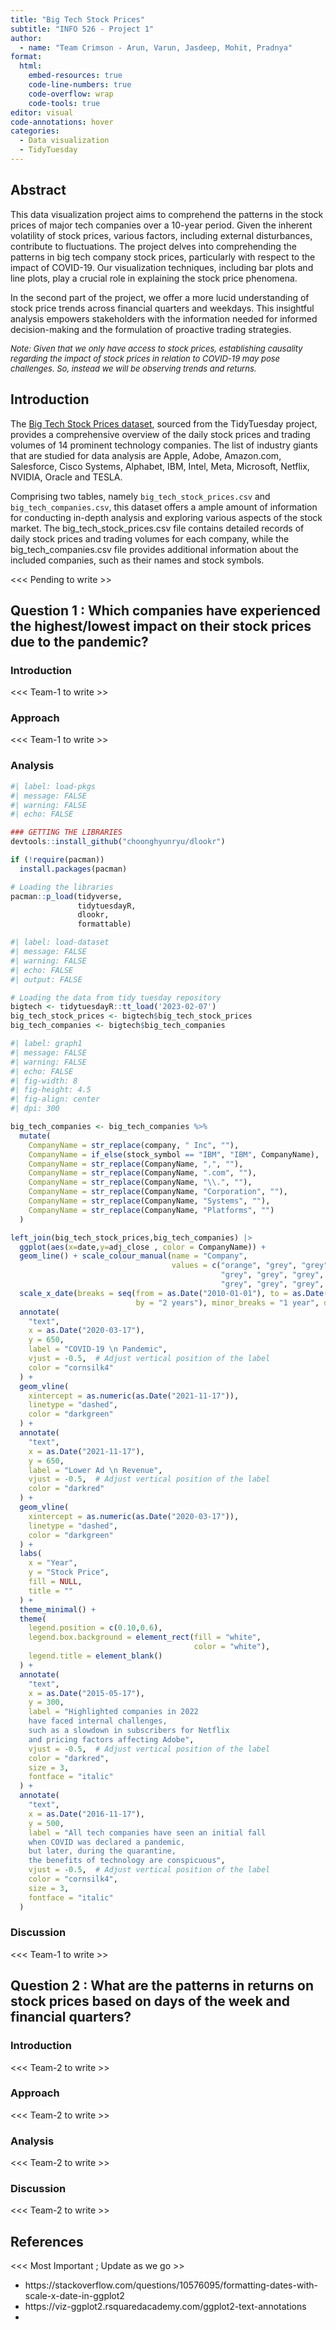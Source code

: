 ```yaml
---
title: "Big Tech Stock Prices"
subtitle: "INFO 526 - Project 1"
author: 
  - name: "Team Crimson - Arun, Varun, Jasdeep, Mohit, Pradnya"
format: 
  html:
    embed-resources: true
    code-line-numbers: true
    code-overflow: wrap
    code-tools: true
editor: visual
code-annotations: hover
categories: 
  - Data visualization
  - TidyTuesday
---
```


## Abstract

This data visualization project aims to comprehend the patterns in the stock prices of major tech companies over a 10-year period. Given the inherent volatility of stock prices, various factors, including external disturbances, contribute to fluctuations. The project delves into comprehending the patterns in big tech company stock prices, particularly with respect to the impact of COVID-19. Our visualization techniques, including bar plots and line plots, play a crucial role in explaining the stock price phenomena.

In the second part of the project, we offer a more lucid understanding of stock price trends across financial quarters and weekdays. This insightful analysis empowers stakeholders with the information needed for informed decision-making and the formulation of proactive trading strategies.

[*Note: Given that we only have access to stock prices, establishing causality regarding the impact of stock prices in relation to COVID-19 may pose challenges. So, instead we will be observing trends and returns.*]{style="font-size: small;"}

## Introduction

The [Big Tech Stock Prices dataset](https://github.com/rfordatascience/tidytuesday/tree/master/data/2023/2023-02-07), sourced from the TidyTuesday project, provides a comprehensive overview of the daily stock prices and trading volumes of 14 prominent technology companies. The list of industry giants that are studied for data analysis are Apple, Adobe, Amazon.com, Salesforce, Cisco Systems, Alphabet, IBM, Intel, Meta, Microsoft, Netflix, NVIDIA, Oracle and TESLA.

Comprising two tables, namely `big_tech_stock_prices.csv` and `big_tech_companies.csv`, this dataset offers a ample amount of information for conducting in-depth analysis and exploring various aspects of the stock market. The big_tech_stock_prices.csv file contains detailed records of daily stock prices and trading volumes for each company, while the big_tech_companies.csv file provides additional information about the included companies, such as their names and stock symbols.

\<\<\< Pending to write \>\>

## Question 1 : Which companies have experienced the highest/lowest impact on their stock prices due to the pandemic?

### Introduction

\<\<\< Team-1 to write \>\>

### Approach

\<\<\< Team-1 to write \>\>

### Analysis

```r
#| label: load-pkgs
#| message: FALSE
#| warning: FALSE
#| echo: FALSE

### GETTING THE LIBRARIES
devtools::install_github("choonghyunryu/dlookr")

if (!require(pacman))
  install.packages(pacman)

# Loading the libraries
pacman::p_load(tidyverse,
               tidytuesdayR,
               dlookr,
               formattable)

```

```r
#| label: load-dataset
#| message: FALSE
#| warning: FALSE
#| echo: FALSE
#| output: FALSE

# Loading the data from tidy tuesday repository
bigtech <- tidytuesdayR::tt_load('2023-02-07')
big_tech_stock_prices <- bigtech$big_tech_stock_prices
big_tech_companies <- bigtech$big_tech_companies

```

```r
#| label: graph1
#| message: FALSE
#| warning: FALSE
#| echo: FALSE
#| fig-width: 8
#| fig-height: 4.5
#| fig-align: center
#| dpi: 300

big_tech_companies <- big_tech_companies %>%
  mutate(
    CompanyName = str_replace(company, " Inc", ""),
    CompanyName = if_else(stock_symbol == "IBM", "IBM", CompanyName),
    CompanyName = str_replace(CompanyName, ",", ""),
    CompanyName = str_replace(CompanyName, ".com", ""),
    CompanyName = str_replace(CompanyName, "\\.", ""),
    CompanyName = str_replace(CompanyName, "Corporation", ""),
    CompanyName = str_replace(CompanyName, "Systems", ""),
    CompanyName = str_replace(CompanyName, "Platforms", "")
  )

left_join(big_tech_stock_prices,big_tech_companies) |> 
  ggplot(aes(x=date,y=adj_close , color = CompanyName)) + 
  geom_line() + scale_colour_manual(name = "Company", 
                                    values = c("orange", "grey", "grey", "grey", "grey",
                                               "grey", "grey", "grey", "grey","brown",
                                               "grey", "grey", "grey", "grey")) +
  scale_x_date(breaks = seq(from = as.Date("2010-01-01"), to = as.Date("2022-01-01"),
                            by = "2 years"), minor_breaks = "1 year", date_labels = "%Y") + scale_y_continuous(limits = c(0, 750)) +
  annotate(
    "text",
    x = as.Date("2020-03-17"),
    y = 650,
    label = "COVID-19 \n Pandemic",
    vjust = -0.5,  # Adjust vertical position of the label
    color = "cornsilk4"
  ) +
  geom_vline(
    xintercept = as.numeric(as.Date("2021-11-17")),
    linetype = "dashed",
    color = "darkgreen"
  ) +
  annotate(
    "text",
    x = as.Date("2021-11-17"),
    y = 650,
    label = "Lower Ad \n Revenue",
    vjust = -0.5,  # Adjust vertical position of the label
    color = "darkred"
  ) +
  geom_vline(
    xintercept = as.numeric(as.Date("2020-03-17")),
    linetype = "dashed",
    color = "darkgreen"
  ) +
  labs(
    x = "Year", 
    y = "Stock Price", 
    fill = NULL,
    title = ""
  ) + 
  theme_minimal() +
  theme(
    legend.position = c(0.10,0.6),
    legend.box.background = element_rect(fill = "white",
                                         color = "white"),
    legend.title = element_blank()
  ) +
  annotate(
    "text",
    x = as.Date("2015-05-17"),
    y = 300,
    label = "Highlighted companies in 2022 
    have faced internal challenges, 
    such as a slowdown in subscribers for Netflix
    and pricing factors affecting Adobe",
    vjust = -0.5,  # Adjust vertical position of the label
    color = "darkred",
    size = 3,
    fontface = "italic"
  ) +
  annotate(
    "text",
    x = as.Date("2016-11-17"),
    y = 500,
    label = "All tech companies have seen an initial fall 
    when COVID was declared a pandemic, 
    but later, during the quarantine, 
    the benefits of technology are conspicuous",
    vjust = -0.5,  # Adjust vertical position of the label
    color = "cornsilk4",
    size = 3, 
    fontface = "italic"
  )

```

### Discussion

\<\<\< Team-1 to write \>\>

## Question 2 : What are the patterns in returns on stock prices based on days of the week and financial quarters?

### Introduction

\<\<\< Team-2 to write \>\>

### Approach

\<\<\< Team-2 to write \>\>

### Analysis

\<\<\< Team-2 to write \>\>

### Discussion

\<\<\< Team-2 to write \>\>

## References

\<\<\< Most Important ; Update as we go \>\>

-   https://stackoverflow.com/questions/10576095/formatting-dates-with-scale-x-date-in-ggplot2
-   https://viz-ggplot2.rsquaredacademy.com/ggplot2-text-annotations
-   

